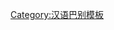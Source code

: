 {{User language-1|zh-mandarin|該用戶能以'''[[:Category:zh-mandarin-1 使用者|簡單]]'''的'''[[:Category:zh-mandarin 使用者|現代標準漢語]]'''進行交流。|現代標準漢語|12|9}}
<noinclude>
{{babel-lang|現代標準漢|zh-mandarin}}
[[Category:汉语巴别模板]]
</noinclude>